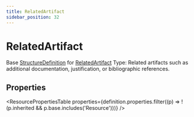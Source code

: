 ```yaml
---
title: RelatedArtifact
sidebar_position: 32
---
```


# RelatedArtifact

Base <a href="/docs/api/fhir/resources/structuredefinition">StructureDefinition</a> for <a href="/docs/api/fhir/datatypes/relatedartifact">RelatedArtifact</a> Type: Related artifacts such as additional documentation, justification, or bibliographic references.

<Tabs queryString="section">
<TabItem value="schema" label="Schema" default>


## Properties


<ResourcePropertiesTable properties={definition.properties.filter((p) => !(p.inherited && p.base.includes('Resource')))} />


</TabItem>
  
  
  
  

</Tabs>
